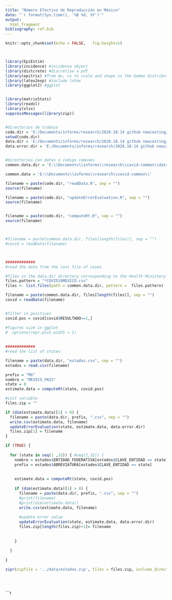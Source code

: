 ```yaml
---
title: "Número Efectivo de Reproducción en México"
date: "`r format(Sys.time(), '%B %d, %Y')`"
output:
  html_fragment
bibliography: ref.bib
---
```


```r

knitr::opts_chunk$set(echo = FALSE,   fig.height=1)



library(EpiEstim)
library(incidence) #incidence object
library(distcrete) #discretise a pdf
library(epitrix) #from mu, cv to scale and shape in the Gamma distribution
library(latex2exp) #include latex
library(ggplot2) #ggplot


library(matrixStats)
library(readxl)
library(xlsx)
suppressMessages(library(zip))


#directorios de trabajo
code.dir = 'E:/Documents/informs/research/2020.10.14 github nowcasting/code/'
setwd(code.dir)
data.dir = 'E:/Documents/informs/research/2020.10.14 github nowcasting/data/'
data.error.dir = 'E:/Documents/informs/research/2020.10.14 github nowcasting/data/error/'


#directorios con datos o codigo comunes
common.data.dir = 'E:\\Documents\\informs\\research\\covid-common\\data\\'

common.data = 'E:\\Documents\\informs\\research\\covid-common\\'

filename = paste(code.dir, "readData.R", sep = "")
source(filename)

filename = paste(code.dir, "updateErrorEvaluation.R", sep = "")
source(filename)


filename = paste(code.dir, "computeRt.R", sep = "")
source(filename)



#filename = paste(common.data.dir, files[length(files)], sep = "")
#covid = readData(filename)



#############
#read the data from the last file of cases

#files in the data.dir directory corresponding to the Health Ministery data
files.pattern = "*COVID19MEXICO.csv"
files <- list.files(path = common.data.dir, pattern =  files.pattern)

filename = paste(common.data.dir, files[length(files)], sep = "")
covid = readData(filename)


#filter in positives
covid.pos = covid[covid$RESULTADO==1,]

```
 	
```r



#figures size in ggplot
#  options(repr.plot.width = 1)
  
  
#############
#read the list of states

filename = paste(data.dir, "estados.csv", sep = "")
estados = read.csv(filename)

prefix = "MX"
nombre = "MEXICO_PAIS"
state = 0
estimate.data = computeRt(state, covid.pos)

#init variable
files.zip = ""

if (dim(estimate.data)[1] > 0) {
  filename = paste(data.dir, prefix, ".csv", sep = "")
  write.csv(estimate.data, filename)
  updateErrorEvaluation(state, estimate.data, data.error.dir)
  files.zip[1] = filename
}

if (TRUE) { 
  
  for (state in seq(1 ,32)) { #seq(1,32)) {
    nombre = estados$ENTIDAD_FEDERATIVA[estados$CLAVE_ENTIDAD == state]
    prefix = estados$ABREVIATURA[estados$CLAVE_ENTIDAD == state]
    
    
    estimate.data = computeRt(state, covid.pos)
    
    if (dim(estimate.data)[1] > 0) {
      filename = paste(data.dir, prefix, ".csv", sep = "")
      #print(filename)
      #print(dim(estimate.data))
      write.csv(estimate.data, filename)
      
      #update error value
      updateErrorEvaluation(state, estimate.data, data.error.dir)
      files.zip[length(files.zip)+1]= filename
      
      
    }
    
  }
  
}

zipr(zipfile = '../data/estados.zip', files = files.zip, include_directories = FALSE)





```

```r


